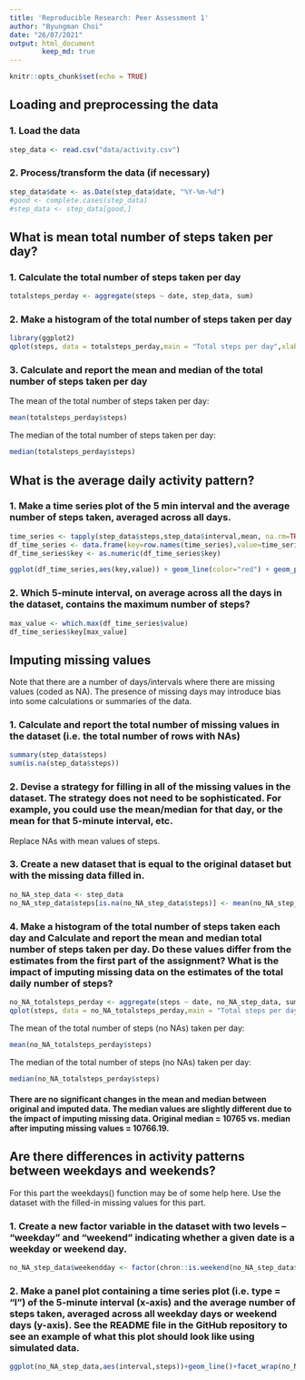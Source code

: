---
title: 'Reproducible Research: Peer Assessment 1'
author: "Byungman Choi"
date: "26/07/2021"
output: html_document
        keep_md: true
---


```{r setup, include=FALSE}
knitr::opts_chunk$set(echo = TRUE)
```

## Loading and preprocessing the data

### 1. Load the data

```{r loading}
step_data <- read.csv("data/activity.csv")
```

### 2. Process/transform the data (if necessary)

```{r preprocessing}
step_data$date <- as.Date(step_data$date, "%Y-%m-%d")
#good <- complete.cases(step_data)
#step_data <- step_data[good,]
```


## What is mean total number of steps taken per day?

### 1. Calculate the total number of steps taken per day

``` {r meansteps}
totalsteps_perday <- aggregate(steps ~ date, step_data, sum)
```

### 2. Make a histogram of the total number of steps taken per day

``` {r histogramtotal}
library(ggplot2)
qplot(steps, data = totalsteps_perday,main = "Total steps per day",xlab = "Day",ylab = "Freq")
```

### 3. Calculate and report the mean and median of the total number of steps taken per day

The mean of the total number of steps taken per day:
``` {r meantotalsteps}
mean(totalsteps_perday$steps)
```

The median of the total number of steps taken per day:
``` {r mediantotalsteps}
median(totalsteps_perday$steps)
```
## What is the average daily activity pattern?

### 1. Make a time series plot of the 5 min interval and the average number of steps taken, averaged across all days.

``` {r timeseriesplot}
time_series <- tapply(step_data$steps,step_data$interval,mean, na.rm=TRUE)
df_time_series <- data.frame(key=row.names(time_series),value=time_series)
df_time_series$key <- as.numeric(df_time_series$key)

ggplot(df_time_series,aes(key,value)) + geom_line(color="red") + geom_point()
```

### 2. Which 5-minute interval, on average across all the days in the dataset, contains the maximum number of steps?

``` {r maxinterval}
max_value <- which.max(df_time_series$value)
df_time_series$key[max_value]
```

## Imputing missing values
Note that there are a number of days/intervals where there are missing values (coded as NA). The presence of missing days may introduce bias into some calculations or summaries of the data.

### 1. Calculate and report the total number of missing values in the dataset (i.e. the total number of rows with NAs)

``` {r missingsteps}
summary(step_data$steps)
sum(is.na(step_data$steps))
```

### 2. Devise a strategy for filling in all of the missing values in the dataset. The strategy does not need to be sophisticated. For example, you could use the mean/median for that day, or the mean for that 5-minute interval, etc.

Replace NAs with mean values of steps.

### 3. Create a new dataset that is equal to the original dataset but with the missing data filled in.

``` {r imputeNAs}
no_NA_step_data <- step_data
no_NA_step_data$steps[is.na(no_NA_step_data$steps)] <- mean(no_NA_step_data$steps,na.rm=TRUE)
```

### 4. Make a histogram of the total number of steps taken each day and Calculate and report the mean and median total number of steps taken per day. Do these values differ from the estimates from the first part of the assignment? What is the impact of imputing missing data on the estimates of the total daily number of steps?

``` {r no_NA_meansteps}
no_NA_totalsteps_perday <- aggregate(steps ~ date, no_NA_step_data, sum)
qplot(steps, data = no_NA_totalsteps_perday,main = "Total steps per day (no NAs)",xlab = "Day",ylab = "Freq")
```

The mean of the total number of steps (no NAs) taken per day:
``` {r meantotalsteps_no_NA}
mean(no_NA_totalsteps_perday$steps)
```

The median of the total number of steps (no NAs) taken per day:
``` {r mediantotalsteps_no_NA}
median(no_NA_totalsteps_perday$steps)
```

#### There are no significant changes in the mean and median between original and imputed data. The median values are slightly different due to the impact of imputing missing data. Original median = 10765 vs. median after imputing missing values = 10766.19.


## Are there differences in activity patterns between weekdays and weekends?
For this part the weekdays() function may be of some help here. Use the dataset with the filled-in missing values for this part.

### 1. Create a new factor variable in the dataset with two levels – “weekday” and “weekend” indicating whether a given date is a weekday or weekend day.

``` {r weekdayfactor}
no_NA_step_data$weekendday <- factor(chron::is.weekend(no_NA_step_data$date),labels = c("weekday","weekend"))
```

### 2. Make a panel plot containing a time series plot (i.e. type = "l") of the 5-minute interval (x-axis) and the average number of steps taken, averaged across all weekday days or weekend days (y-axis). See the README file in the GitHub repository to see an example of what this plot should look like using simulated data.

``` {r panelplot}
ggplot(no_NA_step_data,aes(interval,steps))+geom_line()+facet_wrap(no_NA_step_data$weekendday,nrow=2,ncol=1)+labs(y="Number of steps")
```
